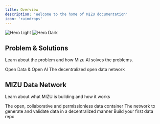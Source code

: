 ```yaml
---
title: Overview
description: 'Welcome to the home of MIZU documentation'
icon: 'raindrops'
---
```


<img
  className="block dark:hidden"
  src="/images/hero.png"
  alt="Hero Light"
/>
<img
  className="hidden dark:block"
  src="/images/hero.png"
  alt="Hero Dark"
/>

## Problem & Solutions

Learn about the problem and how Mizu AI solves the problems.

<CardGroup cols={2}>
  <Card
    title="Why Open Data"
    icon="seal-question"
    href="/introduction/open-data"
  >
    Open Data & Open AI
  </Card>
  <Card
    title="What is MIZU"
    icon="bullseye"
    href="/introduction/what-is-mizu"
  >
    The decentralized open data network
  </Card>
</CardGroup>

## MIZU Data Network

Learn about what MIZU is building and how it works

<CardGroup cols={3}>
  <Card
    title="Data Repo"
    icon="server"
    href="/data-repo/data-repo"
  >
    The open, collaborative and permissionless data container
  </Card>
  <Card
    title="Data Network"
    icon="chart-network"
    href="/data-network/architecture"
  >
    The network to generate and validate data in a decentralized manner
  </Card>
    <Card
    title="Cookbook"
    icon="arrow-progress"
    href="/cookbook/marketplace"
  >
    Build your first data repo
  </Card>
</CardGroup>
